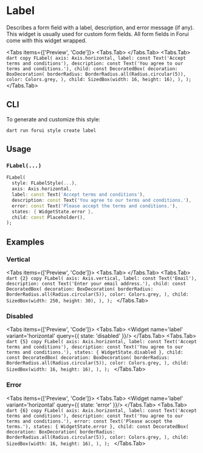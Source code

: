 
# Label

Describes a form field with a label, description, and error message (if any). This widget is usually used for custom
form fields. All form fields in Forui come with this widget wrapped.

<LinkBadgeGroup>
    <LinkBadge label="API Reference" href="https://pub.dev/documentation/forui/latest/forui.widgets.label/"/>
</LinkBadgeGroup>

<Tabs items={['Preview', 'Code']}>
  <Tabs.Tab>
    <Widget name='label' variant='horizontal' query={{}}/>
  </Tabs.Tab>
  <Tabs.Tab>
    ```dart copy
    FLabel(
        axis: Axis.horizontal,
        label: const Text('Accept terms and conditions'),
        description: const Text('You agree to our terms and conditions.'),
        child: const DecoratedBox(
          decoration: BoxDecoration(
            borderRadius: BorderRadius.all(Radius.circular(5)),
            color: Colors.grey,
          ),
          child: SizedBox(width: 16, height: 16),
        ),
    );
    ```
  </Tabs.Tab>
</Tabs>

## CLI

To generate and customize this style:

```shell copy
dart run forui style create label
```

## Usage

### `FLabel(...)`

```dart copy
FLabel(
  style: FLabelStyle(...),
  axis: Axis.horizontal,
  label: const Text('Accept terms and conditions'),
  description: const Text('You agree to our terms and conditions.'),
  error: const Text('Please accept the terms and conditions.'),
  states: { WidgetState.error },
  child: const Placeholder(),
);
```

## Examples

### Vertical

<Tabs items={['Preview', 'Code']}>
    <Tabs.Tab>
        <Widget name='label' variant='vertical' query={{}}/>
    </Tabs.Tab>
    <Tabs.Tab>
        ```dart {2} copy
        FLabel(
            axis: Axis.vertical,
            label: const Text('Email'),
            description: const Text('Enter your email address.'),
            child: const DecoratedBox(
              decoration: BoxDecoration(
                borderRadius: BorderRadius.all(Radius.circular(5)),
                color: Colors.grey,
              ),
              child: SizedBox(width: 250, height: 30),
            ),
        );
        ```
    </Tabs.Tab>
</Tabs>

### Disabled

<Tabs items={['Preview', 'Code']}>
  <Tabs.Tab>
    <Widget name='label' variant='horizontal' query={{ state: 'disabled' }}/>
  </Tabs.Tab>
  <Tabs.Tab>
    ```dart {5} copy
    FLabel(
        axis: Axis.horizontal,
        label: const Text('Accept terms and conditions'),
        description: const Text('You agree to our terms and conditions.'),
        states: { WidgetState.disabled },
        child: const DecoratedBox(
          decoration: BoxDecoration(
            borderRadius: BorderRadius.all(Radius.circular(5)),
            color: Colors.grey,
          ),
          child: SizedBox(width: 16, height: 16),
        ),
    );
    ```
  </Tabs.Tab>
</Tabs>

### Error

<Tabs items={['Preview', 'Code']}>
  <Tabs.Tab>
    <Widget name='label' variant='horizontal' query={{ state: 'error' }}/>
  </Tabs.Tab>
  <Tabs.Tab>
    ```dart {6} copy
    FLabel(
        axis: Axis.horizontal,
        label: const Text('Accept terms and conditions'),
        description: const Text('You agree to our terms and conditions.'),
        error: const Text('Please accept the terms.'),
        states: { WidgetState.error },
        child: const DecoratedBox(
          decoration: BoxDecoration(
            borderRadius: BorderRadius.all(Radius.circular(5)),
            color: Colors.grey,
          ),
          child: SizedBox(width: 16, height: 16),
        ),
    );
    ```
  </Tabs.Tab>
</Tabs>
